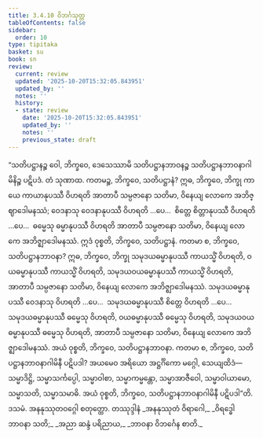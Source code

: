 ```yaml
---
title: 3.4.10 ဝိဘင်္ဂသုတ္တ
tableOfContents: false
sidebar:
  order: 10
type: tipitaka
basket: su
book: sn
review:
  current: review
  updated: '2025-10-20T15:32:05.843951'
  updated_by: ''
  notes: ''
  history:
  - state: review
    date: '2025-10-20T15:32:05.843951'
    updated_by: ''
    notes: ''
    previous_state: draft
---
```



<DynamicBreadcrumb />


<ReviewStatus review={frontmatter.review} showDetails={true} />

<HypothesisAnnotation frontmatter={frontmatter} />

<Division number="406" book="sn" e="ch" v="18" p="339">

<Paragraph number="932" book="sn">
“သတိပဋ္ဌာနဉ္စ ဝေါ, ဘိက္ခဝေ, ဒေသေဿာမိ သတိပဋ္ဌာနဘာဝနဉ္စ သတိပဋ္ဌာနဘာဝနာဂါမိနိဉ္စ ပဋိပဒံ. တံ သုဏာထ. ကတမဉ္စ, ဘိက္ခဝေ, သတိပဋ္ဌာနံ? ဣဓ, ဘိက္ခဝေ, ဘိက္ခု ကာယေ ကာယာနုပဿီ ဝိဟရတိ အာတာပီ သမ္ပဇာနော သတိမာ, ဝိနေယျ လောကေ အဘိဇ္ဈာဒေါမနဿံ; ဝေဒနာသု ဝေဒနာနုပဿီ ဝိဟရတိ …ပေ…  စိတ္တေ စိတ္တာနုပဿီ ဝိဟရတိ …ပေ…  ဓမ္မေသု ဓမ္မာနုပဿီ ဝိဟရတိ အာတာပီ သမ္ပဇာနော သတိမာ, ဝိနေယျ လောကေ အဘိဇ္ဈာဒေါမနဿံ. ဣဒံ ဝုစ္စတိ, ဘိက္ခဝေ, သတိပဋ္ဌာနံ.
</Paragraph>

<Paragraph number="933" book="sn">
ကတမာ စ, ဘိက္ခဝေ, သတိပဋ္ဌာနဘာဝနာ? ဣဓ, ဘိက္ခဝေ, ဘိက္ခု သမုဒယဓမ္မာနုပဿီ ကာယသ္မိံ ဝိဟရတိ, ဝယဓမ္မာနုပဿီ ကာယသ္မိံ ဝိဟရတိ, သမုဒယဝယဓမ္မာနုပဿီ ကာယသ္မိံ ဝိဟရတိ, အာတာပီ သမ္ပဇာနော သတိမာ, ဝိနေယျ လောကေ အဘိဇ္ဈာဒေါမနဿံ. သမုဒယဓမ္မာနုပဿီ ဝေဒနာသု ဝိဟရတိ …ပေ…  သမုဒယဓမ္မာနုပဿီ စိတ္တေ ဝိဟရတိ …ပေ…  သမုဒယဓမ္မာနုပဿီ ဓမ္မေသု ဝိဟရတိ, ဝယဓမ္မာနုပဿီ ဓမ္မေသု ဝိဟရတိ, သမုဒယဝယဓမ္မာနုပဿီ ဓမ္မေသု ဝိဟရတိ, အာတာပီ သမ္ပဇာနော သတိမာ, ဝိနေယျ လောကေ အဘိဇ္ဈာဒေါမနဿံ. အယံ ဝုစ္စတိ, ဘိက္ခဝေ, သတိပဋ္ဌာနဘာဝနာ.
</Paragraph>

<Paragraph number="934" book="sn">
ကတမာ စ, ဘိက္ခဝေ, သတိပဋ္ဌာနဘာဝနာဂါမိနီ ပဋိပဒါ? အယမေဝ အရိယော အဋ္ဌင်္ဂိကော မဂ္ဂေါ, သေယျထိဒံ—  သမ္မာဒိဋ္ဌိ, သမ္မာသင်္ကပ္ပေါ, သမ္မာဝါစာ, သမ္မာကမ္မန္တော, သမ္မာအာဇီဝေါ, သမ္မာဝါယာမော, သမ္မာသတိ, သမ္မာသမာဓိ. အယံ ဝုစ္စတိ, ဘိက္ခဝေ, သတိပဋ္ဌာနဘာဝနာဂါမိနီ ပဋိပဒါ”တိ.

</Paragraph>
</Division>

<Paragraph number="935" type="center" book="sn">
ဒသမံ.



</Paragraph>

<Paragraph number="936" type="center" book="sn">
အနနုဿုတဝဂ္ဂေါ စတုတ္ထော.



</Paragraph>

<Paragraph number="937" type="center" book="sn">
တဿုဒ္ဒါနံ


</Paragraph>

<Paragraph number="938" type="verses" book="sn">
_အနနုဿုတံ ဝိရာဂေါ,_  
_ဝိရဒ္ဓေါ ဘာဝနာ သတိ;_  
_အညာ ဆန္ဒံ ပရိညာယ,_  
_ဘာဝနာ ဝိဘင်္ဂေန စာတိ._
</Paragraph>